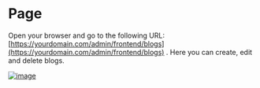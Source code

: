 # Page

Open your browser and go to the following URL: [https://yourdomain.com/admin/frontend/blogs](https://yourdomain.com/admin/frontend/blogs) .
Here you can create, edit and delete blogs.

[![image](https://www.linkpicture.com/q/Screenshot-from-2023-03-05-13-57-45.png)](https://www.linkpicture.com/view.php?img=LPic64044b90730951992055704)
